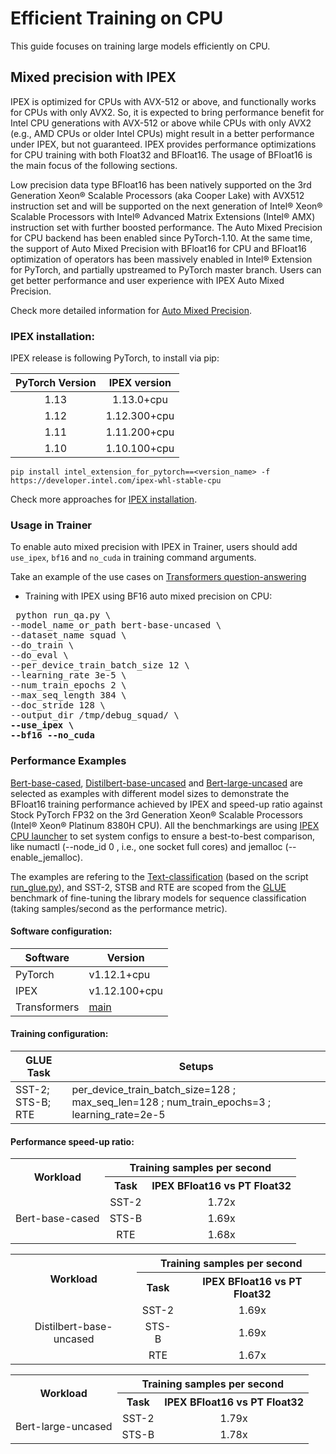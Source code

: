<!--Copyright 2022 The HuggingFace Team. All rights reserved.

Licensed under the Apache License, Version 2.0 (the "License"); you may not use this file except in compliance with
the License. You may obtain a copy of the License at

http://www.apache.org/licenses/LICENSE-2.0

Unless required by applicable law or agreed to in writing, software distributed under the License is distributed on
an "AS IS" BASIS, WITHOUT WARRANTIES OR CONDITIONS OF ANY KIND, either express or implied. See the License for the
-->

# Efficient Training on CPU

This guide focuses on training large models efficiently on CPU.

## Mixed precision with IPEX

IPEX is optimized for CPUs with AVX-512 or above, and functionally works for CPUs with only AVX2. So, it is expected to bring performance benefit for Intel CPU generations with AVX-512 or above while CPUs with only AVX2 (e.g., AMD CPUs or older Intel CPUs) might result in a better performance under IPEX, but not guaranteed. IPEX provides performance optimizations for CPU training with both Float32 and BFloat16. The usage of BFloat16 is the main focus of the following sections.

Low precision data type BFloat16 has been natively supported on the 3rd Generation Xeon® Scalable Processors (aka Cooper Lake) with AVX512 instruction set and will be supported on the next generation of Intel® Xeon® Scalable Processors with Intel® Advanced Matrix Extensions (Intel® AMX) instruction set with further boosted performance. The Auto Mixed Precision for CPU backend has been enabled since PyTorch-1.10. At the same time, the support of Auto Mixed Precision with BFloat16 for CPU and BFloat16 optimization of operators has been massively enabled in Intel® Extension for PyTorch, and partially upstreamed to PyTorch master branch. Users can get better performance and user experience with IPEX Auto Mixed Precision.

Check more detailed information for [Auto Mixed Precision](https://intel.github.io/intel-extension-for-pytorch/cpu/latest/tutorials/features/amp.html).

### IPEX installation:

IPEX release is following PyTorch, to install via pip:

| PyTorch Version   | IPEX version   |
| :---------------: | :----------:   |
| 1.13              |  1.13.0+cpu    |
| 1.12              |  1.12.300+cpu  |
| 1.11              |  1.11.200+cpu  |
| 1.10              |  1.10.100+cpu  |

```
pip install intel_extension_for_pytorch==<version_name> -f https://developer.intel.com/ipex-whl-stable-cpu
```

Check more approaches for [IPEX installation](https://intel.github.io/intel-extension-for-pytorch/cpu/latest/tutorials/installation.html).

### Usage in Trainer
To enable auto mixed precision with IPEX in Trainer, users should add `use_ipex`, `bf16` and `no_cuda` in training command arguments.

Take an example of the use cases on [Transformers question-answering](https://github.com/huggingface/transformers/tree/main/examples/pytorch/question-answering)

- Training with IPEX using BF16 auto mixed precision on CPU:
<pre> python run_qa.py \
--model_name_or_path bert-base-uncased \
--dataset_name squad \
--do_train \
--do_eval \
--per_device_train_batch_size 12 \
--learning_rate 3e-5 \
--num_train_epochs 2 \
--max_seq_length 384 \
--doc_stride 128 \
--output_dir /tmp/debug_squad/ \
<b>--use_ipex \</b>
<b>--bf16 --no_cuda</b></pre> 

### Performance Examples

[Bert-base-cased](https://huggingface.co/bert-base-cased?text=Paris+is+the+%5BMASK%5D+of+France.), [Distilbert-base-uncased](https://huggingface.co/distilbert-base-uncased?text=The+goal+of+life+is+%5BMASK%5D.) and [Bert-large-uncased](https://huggingface.co/bert-large-uncased?text=Paris+is+the+%5BMASK%5D+of+France.) are selected as examples with different model sizes to demonstrate the BFloat16 training performance achieved by IPEX and speed-up ratio against Stock PyTorch FP32 on the 3rd Generation Xeon® Scalable Processors (Intel® Xeon® Platinum 8380H CPU). All the benchmarkings are using [IPEX CPU launcher](https://intel.github.io/intel-extension-for-pytorch/cpu/latest/tutorials/performance_tuning/launch_script.html) to set system configs to ensure a best-to-best comparison, like numactl (--node_id 0 , i.e., one socket full cores) and jemalloc (--enable_jemalloc).


The examples are refering to the [Text-classification](https://github.com/huggingface/transformers/tree/main/examples/pytorch/text-classification) (based on the script [run_glue.py](https://github.com/huggingface/transformers/blob/main/examples/pytorch/text-classification/run_glue.py)), and SST-2, STSB and RTE are scoped from the [GLUE](https://gluebenchmark.com/) benchmark of fine-tuning the library models for sequence classification (taking samples/second as the performance metric).

#### Software configuration:
| Software | Version|
|-------|------------------------------|
| PyTorch  | v1.12.1+cpu  |
| IPEX  | v1.12.100+cpu  |
|Transformers| [main](https://github.com/huggingface/transformers/commit/0ea53822f8bdc2c0c41b45bcd04fa6c031e5e700) |

#### Training configuration:
| GLUE Task  | Setups |
|-------|------------------------------|
| SST-2; STS-B; RTE |per_device_train_batch_size=128 ; max_seq_len=128 ; num_train_epochs=3 ; learning_rate=2e-5|

#### Performance speed-up ratio:

<table>
<tbody>
  <tr>
    <th rowspan="2">Workload</th>
    <th colspan="2">Training samples per second</th>
  </tr>
  <tr>
    <th>Task</th>
    <th>IPEX BFloat16  vs PT Float32</th>
  </tr>
  <tr>
    <td style="text-align: center; vertical-align: middle" rowspan="10">Bert-base-cased</td>    
  </tr>
  <tr>
    <td style="text-align: center; vertical-align: middle">SST-2</td>
    <td style="text-align: center; vertical-align: middle">1.72x</td>
  </tr>
  <tr>
    <td style="text-align: center; vertical-align: middle">STS-B</td>
    <td style="text-align: center; vertical-align: middle">1.69x</td>
  </tr>
  <tr>
    <td style="text-align: center; vertical-align: middle">RTE</td>
    <td style="text-align: center; vertical-align: middle">1.68x</td>
  </tr>
</tbody>
</table>

<table>
<tbody>
  <tr>
    <th rowspan="2">Workload</th>
    <th colspan="2">Training samples per second</th>
  </tr>
  <tr>
    <th scope="col">Task</th>
    <th scope="col">IPEX BFloat16  vs PT Float32</th>
  </tr>
  <tr>
    <td style="text-align: center; vertical-align: middle" rowspan="10">Distilbert-base-uncased</td>    
  </tr>
  <tr>
    <td style="text-align: center; vertical-align: middle">SST-2</td>
    <td style="text-align: center; vertical-align: middle">1.69x</td>
  </tr>
  <tr>
    <td style="text-align: center; vertical-align: middle">STS-B</td>
    <td style="text-align: center; vertical-align: middle">1.69x</td>
  </tr>
  <tr>
    <td style="text-align: center; vertical-align: middle">RTE</td>
    <td style="text-align: center; vertical-align: middle">1.67x</td>
  </tr>
</tbody>
</table>

<table>
<tbody>
  <tr>
    <th rowspan="2">Workload</th>
    <th colspan="2">Training samples per second</th>
  </tr>
  <tr>
    <th scope="col">Task</th>
    <th scope="col">IPEX BFloat16  vs PT Float32</th>
  </tr>
  <tr>
    <td style="text-align: center; vertical-align: middle" rowspan="10">Bert-large-uncased</td>    
  </tr>
  <tr>
    <td style="text-align: center; vertical-align: middle">SST-2</td>
    <td style="text-align: center; vertical-align: middle">1.79x</td>
  </tr>
  <tr>
    <td style="text-align: center; vertical-align: middle">STS-B</td>
    <td style="text-align: center; vertical-align: middle">1.78x</td>
  </tr>
</tbody>
</table>
